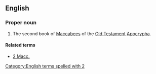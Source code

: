 ==English==
{{book of the Bible|Books of the Maccabees}}

===Proper noun===
{{en-proper noun}}

# {{context|biblical}}  The second book of [[Maccabees]] of the [[Old Testament]] [[Apocrypha]].

====Related terms====
*[[2 Macc.]]

[[Category:English terms spelled with 2]]